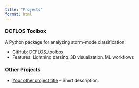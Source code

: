 ```yaml
---
title: "Projects"
format: html
---
```


### DCFLOS Toolbox

A Python package for analyzing storm-mode classification.

- GitHub: [DCFLOS_toolbox](https://github.com/yourrepo)
- Features: Lightning parsing, 3D visualization, ML workflows

### Other Projects

- [Your other project title](https://link) – Short description.
